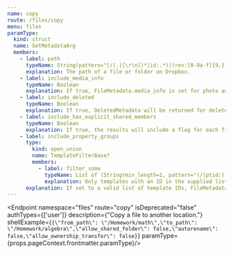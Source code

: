 ```yaml
---
name: copy
route: /files/copy
menu: files
paramType:
  kind: struct
  name: GetMetadataArg
  members:
    - label: path
      typeName: String(pattern="(/(.|[\r\n])*|id:.*)|(rev:[0-9a-f]{9,})|(ns:[0-9]+(/.*)?)")
      explanation: The path of a file or folder on Dropbox.
    - label: include_media_info
      typeName: Boolean
      explanation: If true, FileMetadata.media_info is set for photo and video. The default for this field is False.
    - label: include_deleted
      typeName: Boolean
      explanation: If true, DeletedMetadata will be returned for deleted file or folder, otherwise LookupError.not_found will be returned. The default for this field is False.
    - label: include_has_explicit_shared_members
      typeName: Boolean
      explanation: If true, the results will include a flag for each file indicating whether or not that file has any explicit members. The default for this field is False.
    - label: include_property_groups
      type: 
        kind: open_union
        name: TemplateFilterBase?
        members:
          - label: filter_some
            typeName: List of (String(min_length=1, pattern="(/|ptid:).*"), min_items=1)
            explanation: Only templates with an ID in the supplied list will be returned (a subset of templates will be returned).
      explanation: If set to a valid list of template IDs, FileMetadata.property_groups is set if there exists property data associated with the file and each of the listed templates. This field is optional.
---
```


<Endpoint namespace="files" route="copy" isDeprecated="false" authTypes={['user']} description={"Copy a file to another location."}
    shellExample={`{\"from_path\": \"/Homework/math\",\"to_path\": \"/Homework/algebra\",\"allow_shared_folder\": false,\"autorename\": false,\"allow_ownership_transfer\": false}`}
    paramType={props.pageContext.frontmatter.paramType}/>